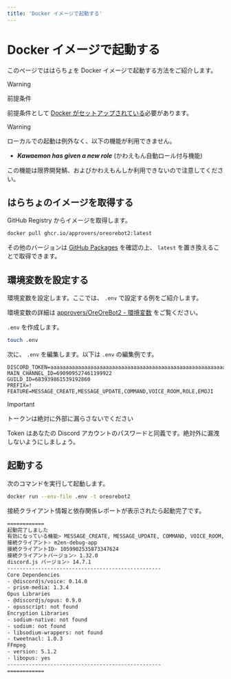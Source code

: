 ```yaml
---
title: 'Docker イメージで起動する'
---
```



# Docker イメージで起動する

このページでははらちょを Docker イメージで起動する方法をご紹介します。

> [!WARNING]
> 前提条件
>
> 前提条件として [Docker がセットアップされている](https://docs.docker.com/get-docker/)必要があります。

> [!WARNING]
>
> ローカルでの起動は例外なく、以下の機能が利用できません。
>
> - **_Kawaemon has given a new role_** (かわえもん自動ロール付与機能)
>
> この機能は限界開発鯖、およびかわえもんしか利用できないので注意してください。

## はらちょのイメージを取得する

GitHub Registry からイメージを取得します。

```bash
docker pull ghcr.io/approvers/oreorebot2:latest
```

その他のバージョンは [GitHub Packages](https://github.com/approvers/OreOreBot2/pkgs/container/oreorebot2) を確認の上、 `latest` を置き換えることで取得できます。

## 環境変数を設定する

環境変数を設定します。ここでは、 `.env` で設定する例をご紹介します。

環境変数の詳細は [approvers/OreOreBot2 - 環境変数](https://github.com/approvers/OreOreBot2#%E7%92%B0%E5%A2%83%E5%A4%89%E6%95%B0) をご覧ください。

`.env` を作成します。

```bash
touch .env
```

次に、 `.env` を編集します。以下は `.env` の編集例です。

```env
DISCORD_TOKEN=aaaaaaaaaaaaaaaaaaaaaaaaaaaaaaaaaaaaaaaaaaaaaaaaaaaaaaaaaaaaaaaa
MAIN_CHANNEL_ID=690909527461199922
GUILD_ID=683939861539192860
PREFIX=!
FEATURE=MESSAGE_CREATE,MESSAGE_UPDATE,COMMAND,VOICE_ROOM,ROLE,EMOJI
```

> [!IMPORTANT]
>
> トークンは絶対に外部に漏らさないでください
>
> Token はあなたの Discord アカウントのパスワードと同義です。絶対外に漏洩しないようにしましょう。

## 起動する

次のコマンドを実行して起動します。

```bash
docker run --env-file .env -t oreorebot2
```

接続クライアント情報と依存関係レポートが表示されたら起動完了です。

```bash
============
起動完了しました
有効になっている機能> MESSAGE_CREATE, MESSAGE_UPDATE, COMMAND, VOICE_ROOM, ROLE, EMOJI
接続クライアント> m2en-debug-app
接続クライアントID> 1059902535873347624
接続クライアントバージョン> 1.32.0
discord.js バージョン> 14.7.1
--------------------------------------------------
Core Dependencies
- @discordjs/voice: 0.14.0
- prism-media: 1.3.4
Opus Libraries
- @discordjs/opus: 0.9.0
- opusscript: not found
Encryption Libraries
- sodium-native: not found
- sodium: not found
- libsodium-wrappers: not found
- tweetnacl: 1.0.3
FFmpeg
- version: 5.1.2
- libopus: yes
--------------------------------------------------
============
```
